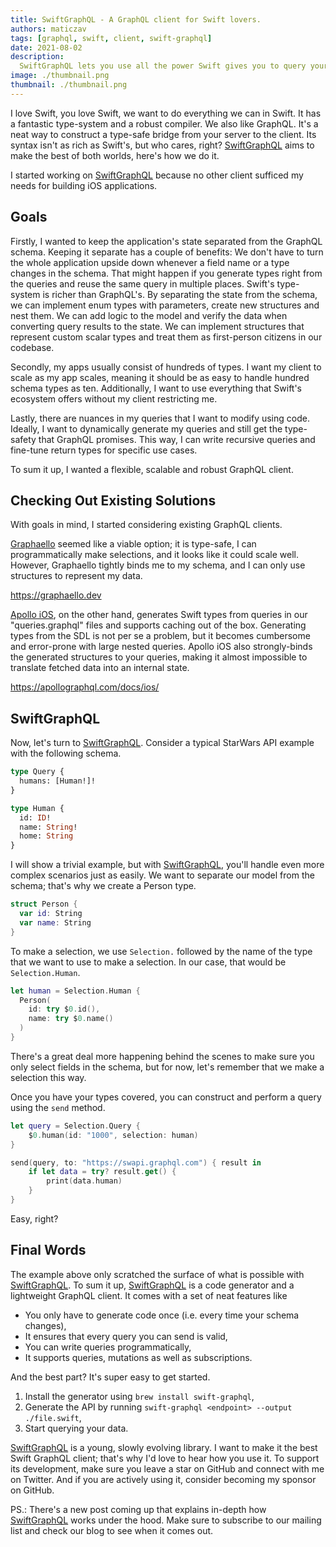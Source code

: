 ```yaml
---
title: SwiftGraphQL - A GraphQL client for Swift lovers.
authors: maticzav
tags: [graphql, swift, client, swift-graphql]
date: 2021-08-02
description:
  SwiftGraphQL lets you use all the power Swift gives you to query your data. It feels like magic.
image: ./thumbnail.png
thumbnail: ./thumbnail.png
---
```


I love Swift, you love Swift, we want to do everything we can in Swift. It has a fantastic
type-system and a robust compiler. We also like GraphQL. It's a neat way to construct a type-safe
bridge from your server to the client. Its syntax isn't as rich as Swift's, but who cares, right?
[SwiftGraphQL](https://swift-graphql.com) aims to make the best of both worlds, here's how we do it.

I started working on [SwiftGraphQL](https://swift-graphql.com) because no other client sufficed my
needs for building iOS applications.

## Goals

Firstly, I wanted to keep the application's state separated from the GraphQL schema. Keeping it
separate has a couple of benefits: We don't have to turn the whole application upside down whenever
a field name or a type changes in the schema. That might happen if you generate types right from the
queries and reuse the same query in multiple places. Swift's type-system is richer than GraphQL's.
By separating the state from the schema, we can implement enum types with parameters, create new
structures and nest them. We can add logic to the model and verify the data when converting query
results to the state. We can implement structures that represent custom scalar types and treat them
as first-person citizens in our codebase.

Secondly, my apps usually consist of hundreds of types. I want my client to scale as my app scales,
meaning it should be as easy to handle hundred schema types as ten. Additionally, I want to use
everything that Swift's ecosystem offers without my client restricting me.

Lastly, there are nuances in my queries that I want to modify using code. Ideally, I want to
dynamically generate my queries and still get the type-safety that GraphQL promises. This way, I can
write recursive queries and fine-tune return types for specific use cases.

To sum it up, I wanted a flexible, scalable and robust GraphQL client.

## Checking Out Existing Solutions

With goals in mind, I started considering existing GraphQL clients.

[Graphaello](https://graphaello.dev) seemed like a viable option; it is type-safe, I can
programmatically make selections, and it looks like it could scale well. However, Graphaello tightly
binds me to my schema, and I can only use structures to represent my data.

https://graphaello.dev

[Apollo iOS](https://apollographql.com/docs/ios), on the other hand, generates Swift types from
queries in our "queries.graphql" files and supports caching out of the box. Generating types from
the SDL is not per se a problem, but it becomes cumbersome and error-prone with large nested
queries. Apollo iOS also strongly-binds the generated structures to your queries, making it almost
impossible to translate fetched data into an internal state.

https://apollographql.com/docs/ios/

## SwiftGraphQL

Now, let's turn to [SwiftGraphQL](https://swift-graphql.com). Consider a typical StarWars API
example with the following schema.

```graphql
type Query {
  humans: [Human!]!
}

type Human {
  id: ID!
  name: String!
  home: String
}
```

I will show a trivial example, but with [SwiftGraphQL](https://swift-graphql.com), you'll handle
even more complex scenarios just as easily. We want to separate our model from the schema; that's
why we create a Person type.

```swift
struct Person {
  var id: String
  var name: String
}
```

To make a selection, we use `Selection.` followed by the name of the type that we want to use to
make a selection. In our case, that would be `Selection.Human`.

```swift
let human = Selection.Human {
  Person(
    id: try $0.id(),
    name: try $0.name()
  )
}
```

There's a great deal more happening behind the scenes to make sure you only select fields in the
schema, but for now, let's remember that we make a selection this way.

Once you have your types covered, you can construct and perform a query using the `send` method.

```swift
let query = Selection.Query {
    $0.human(id: "1000", selection: human)
}

send(query, to: "https://swapi.graphql.com") { result in
    if let data = try? result.get() {
        print(data.human)
    }
}
```

Easy, right?

## Final Words

The example above only scratched the surface of what is possible with
[SwiftGraphQL](https://swift-graphql.com). To sum it up, [SwiftGraphQL](https://swift-graphql.com)
is a code generator and a lightweight GraphQL client. It comes with a set of neat features like

- You only have to generate code once (i.e. every time your schema changes),
- It ensures that every query you can send is valid,
- You can write queries programmatically,
- It supports queries, mutations as well as subscriptions.

And the best part? It's super easy to get started.

1. Install the generator using `brew install swift-graphql`,
1. Generate the API by running `swift-graphql <endpoint> --output ./file.swift`,
1. Start querying your data.

[SwiftGraphQL](https://swift-graphql.com) is a young, slowly evolving library. I want to make it the
best Swift GraphQL client; that's why I'd love to hear how you use it. To support its development,
make sure you leave a star on GitHub and connect with me on Twitter. And if you are actively using
it, consider becoming my sponsor on GitHub.

PS.: There's a new post coming up that explains in-depth how
[SwiftGraphQL](https://swift-graphql.com) works under the hood. Make sure to subscribe to our
mailing list and check our blog to see when it comes out.
